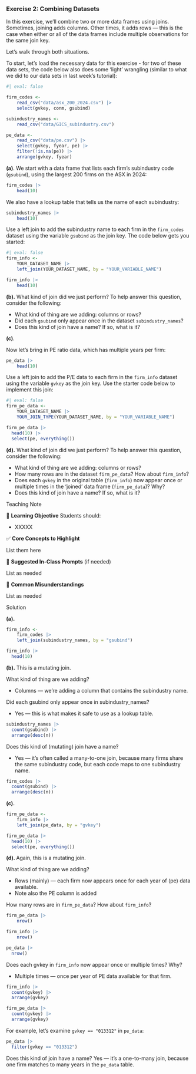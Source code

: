 <!-- question-type: prepare -->
### Exercise 2: Combining Datasets

In this exercise, we'll combine two or more data frames using joins. Sometimes, joining adds columns. Other times, it adds rows — this is the case when either or all of the data frames include multiple observations for the same join key.

Let's walk through both situations.

To start, let's load the necessary data for this exercise - for two of these data sets, the code below also does some 'light' wrangling (similar to what we did to our data sets in last week's tutorial):

```r
#| eval: false

firm_codes <- 
    read_csv("data/asx_200_2024.csv") |> 
    select(gvkey, conm, gsubind)

subindustry_names <-
    read_csv("data/GICS_subindustry.csv")

pe_data <- 
    read_csv("data/pe.csv") |> 
    select(gvkey, fyear, pe) |>
    filter(!is.na(pe)) |> 
    arrange(gvkey, fyear)
```

**(a)**. 
We start with a data frame that lists each firm's subindustry code (`gsubind`), using the largest 200 firms on the ASX in 2024:

```r
firm_codes |> 
    head(10)
```

We also have a lookup table that tells us the name of each subindustry:

```r
subindustry_names |> 
    head(10)
```

Use a left join to add the subindustry name to each firm in the `firm_codes` dataset using the variable `gsubind` as the join key. The code below gets you started:

```r
#| eval: false
firm_info <- 
    YOUR_DATASET_NAME |>
    left_join(YOUR_DATASET_NAME, by = "YOUR_VARIABLE_NAME")

firm_info |> 
    head(10)
```


**(b).** What kind of join did we just perform? To help answer this question, consider the following:

* What kind of thing are we adding: columns or rows?
* Did each `gsubind` only appear once in the dataset `subindustry_names`?
* Does this kind of join have a name? If so, what is it?

**(c)**.

Now let's bring in PE ratio data, which has multiple years per firm:

```r
pe_data |> 
    head(10)
```

Use a left join to add the P/E data to each firm in the `firm_info` dataset using the variable `gvkey` as the join key. Use the starter code below to implement this join:

```r
#| eval: false
firm_pe_data <- 
    YOUR_DATASET_NAME |>
    YOUR_JOIN_TYPE(YOUR_DATASET_NAME, by = "YOUR_VARIABLE_NAME")

firm_pe_data |>
  head(10) |>
  select(pe, everything())
```

**(d).** What kind of join did we just perform? To help answer this question, consider the following:

* What kind of thing are we adding: columns or rows?
* How many rows are in the dataset `firm_pe_data`? How about `firm_info`?
* Does each `gvkey` in the original table (`firm_info`) now appear once or multiple times in the 'joined' data frame (`firm_pe_data`)? Why?
* Does this kind of join have a name? If so, what is it?

<!-- BEGIN PROFILE:r-teaching-guide -->
::: {.content-visible when-profile="r-teaching-guide"}

::: {.teaching-block}

::: {.teaching-block-header}
Teaching Note
:::

::: {.teaching-block-body}

🎯 **Learning Objective** 
Students should:

- XXXXX

✅   **Core Concepts to Highlight**

List them here


💬 **Suggested In-Class Prompts** (if needed)

List as needed

📌 **Common Misunderstandings**

List as needed

:::

:::

:::
<!-- END PROFILE:r-teaching-guide -->

<!-- BEGIN PROFILE:r-solutions -->
::: {.content-visible when-profile="r-solutions" when-profile="r-teaching-guide"}

::: {.solution-block}

::: {.solution-block-header}
Solution
:::

::: {.solution-block-body}

**(a). **

```r
firm_info <- 
    firm_codes |>
    left_join(subindustry_names, by = "gsubind")

firm_info |>
  head(10)
```

**(b).** This is a mutating join.

What kind of thing are we adding?

* Columns — we're adding a column that contains the subindustry name.

Did each gsubind only appear once in subindustry_names?

* Yes — this is what makes it safe to use as a lookup table.

```r
subindustry_names |>
  count(gsubind) |>
  arrange(desc(n))
```

Does this kind of (mutating) join have a name?

* Yes — it’s often called a many-to-one join, because many firms share the same subindustry code, but each code maps to one subindustry name.

```r
firm_codes |>
  count(gsubind) |>
  arrange(desc(n))
```

**(c).**

```r
firm_pe_data <- 
    firm_info |>
    left_join(pe_data, by = "gvkey")

firm_pe_data |>
  head(10) |>
  select(pe, everything())
```

**(d). ** Again, this is a mutating join.

What kind of thing are we adding?

* Rows (mainly) — each firm now appears once for each year of (pe) data available.
* Note also the PE column is added

How many rows are in `firm_pe_data`? How about `firm_info`?

```r
firm_pe_data |> 
    nrow()
```

```r
firm_info |> 
    nrow()
```

```r
pe_data |>
  nrow()
```


Does each gvkey in `firm_info` now appear once or multiple times? Why?

* Multiple times — once per year of PE data available for that firm.

```r
firm_info |>
  count(gvkey) |>
  arrange(gvkey)
```

```r
firm_pe_data |>
  count(gvkey) |>
  arrange(gvkey)
```

For example, let's examine `gvkey == "013312"` in `pe_data`:

```r
pe_data |>
  filter(gvkey == "013312") 
```

Does this kind of join have a name?
Yes — it's a one-to-many join, because one firm matches to many years in the `pe_data` table.

:::

:::

:::
<!-- END PROFILE:r-solutions -->